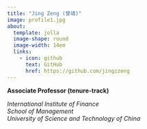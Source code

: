 ```yaml
---
title: "Jing Zeng (曾靖)"
image: profile1.jpg
about:
  template: jolla
  image-shape: round
  image-width: 14em
  links:
    - icon: github
      text: GitHub
      href: https://github.com/jingzzeng
---
```


**Associate Professor (tenure-track)**

*International Institute of Finance*\
*School of Management*\
*University of Science and Technology of China*
